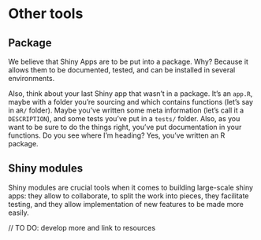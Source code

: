 # Other tools {#build-golem}

## Package

We believe that Shiny Apps are to be put into a package. 
Why? Because it allows them to be documented, tested, and can be installed in several environments.

Also, think about your last Shiny app that wasn’t in a package. 
It’s an `app.R`, maybe with a folder you’re sourcing and which contains functions (let’s say in a` R/` folder). 
Maybe you’ve written some meta information (let’s call it a `DESCRIPTION`), and some tests you’ve put in a `tests/` folder. 
Also, as you want to be sure to do the things right, you’ve put documentation in your functions. 
Do you see where I’m heading? 
Yes, you’ve written an R package.


## Shiny modules

Shiny modules are crucial tools when it comes to building large-scale shiny apps: they allow to collaborate, to split the work into pieces, they facilitate testing, and they allow implementation of new features to be made more easily. 

// TO DO: develop more and link to resources
